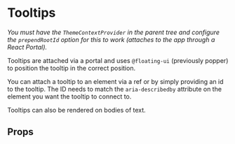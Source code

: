  
 
<Meta of={TooltipStories} />
 
# Tooltips

*You must have the `ThemeContextProvider` in the parent tree and configure the `prependRootId` option for this to work (attaches to the app through a React Portal).*
 
Tooltips are attached via a portal and uses `@floating-ui` (previously popper) to position the tooltip in the correct position.

You can attach a tooltip to an element via a ref or by simply providing an id to the tooltip. The ID needs to match the `aria-describedby` attribute
on the element you want the tooltip to connect to.
 
<Canvas of={TooltipStories.Default} />

Tooltips can also be rendered on bodies of text.

<Canvas of={TooltipStories.TextBlock} />


## Props

<Controls />